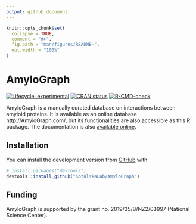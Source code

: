 ```yaml
---
output: github_document
---
```


<!-- README.md is generated from README.Rmd. Please edit that file -->

```r
knitr::opts_chunk$set(
  collapse = TRUE,
  comment = "#>",
  fig.path = "man/figures/README-",
  out.width = "100%"
)
```

# AmyloGraph

<!-- badges: start -->
[![Lifecycle: experimental](https://img.shields.io/badge/lifecycle-experimental-orange.svg)](https://lifecycle.r-lib.org/articles/stages.html#experimental)
[![CRAN status](https://www.r-pkg.org/badges/version/AmyloGraph2)](https://CRAN.R-project.org/package=AmyloGraph2)
[![R-CMD-check](https://github.com/KotulskaLab/AmyloGraph/workflows/R-CMD-check/badge.svg)](https://github.com/KotulskaLab/AmyloGraph/actions)
<!-- badges: end -->

AmyloGraph is a manually curated database on interactions between amyloid proteins. It is available as an online database http://AmyloGraph.com/, but its functionalities are also accessible as this R package. The documentation is also [available online](https://kotulskalab.github.io/AmyloGraph/articles/definitions.html).

## Installation

You can install the  development version from [GitHub](https://github.com/) with:

``` r
# install.packages("devtools")
devtools::install_github("KotulskaLab/AmyloGraph")
```

## Funding

AmyloGraph is supported by the grant no. 2019/35/B/NZ2/03997 (National Science Center).
